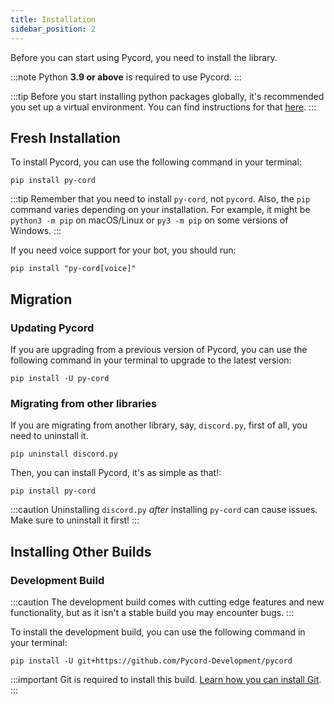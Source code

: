 ```yaml
---
title: Installation
sidebar_position: 2
---
```


Before you can start using Pycord, you need to install the library.

:::note
Python **3.9 or above** is required to use Pycord.
:::

:::tip
Before you start installing python packages globally, it's recommended you set up a virtual environment.
You can find instructions for that [here](More/virtual-environments).
:::

## Fresh Installation

To install Pycord, you can use the following command in your terminal:

    pip install py-cord

:::tip
Remember that you need to install `py-cord`, not `pycord`.
Also, the `pip` command varies depending on your installation. For example, it might be `python3 -m pip` on macOS/Linux or `py3 -m pip` on some versions of Windows.
:::

If you need voice support for your bot, you should run:

    pip install "py-cord[voice]"

## Migration

### Updating Pycord

If you are upgrading from a previous version of Pycord, you can use the following command in your terminal to upgrade to the latest version:

    pip install -U py-cord

### Migrating from other libraries

If you are migrating from another library, say, `discord.py`, first of all, you need to uninstall it.

    pip uninstall discord.py

Then, you can install Pycord, it's as simple as that!:

    pip install py-cord

:::caution
Uninstalling `discord.py` *after* installing `py-cord` can cause issues. Make sure to uninstall it first!
:::

## Installing Other Builds

### Development Build

:::caution
The development build comes with cutting edge features and new functionality, but as it isn't a stable build you may encounter bugs.
:::

To install the development build, you can use the following command in your terminal:

    pip install -U git+https://github.com/Pycord-Development/pycord

:::important
Git is required to install this build. [Learn how you can install Git](./more/git).
:::
